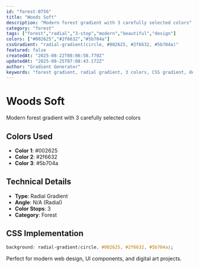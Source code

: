 ```yaml
---
id: "forest-0756"
title: "Woods Soft"
description: "Modern forest gradient with 3 carefully selected colors"
category: "forest"
tags: ["forest","radial","3-stop","modern","beautiful","design"]
colors: ["#002625","#2f6632","#5b704a"]
cssGradient: "radial-gradient(circle, #002625, #2f6632, #5b704a)"
featured: false
createdAt: "2025-08-22T08:06:58.770Z"
updatedAt: "2025-08-25T07:08:43.172Z"
author: "Gradient Generator"
keywords: "forest gradient, radial gradient, 3 colors, CSS gradient, design, #002625, #2f6632, #5b704a"
---
```


# Woods Soft

Modern forest gradient with 3 carefully selected colors

## Colors Used
- **Color 1**: #002625
- **Color 2**: #2f6632
- **Color 3**: #5b704a

## Technical Details
- **Type**: Radial Gradient
- **Angle**: N/A (Radial)
- **Color Stops**: 3
- **Category**: Forest

## CSS Implementation
```css
background: radial-gradient(circle, #002625, #2f6632, #5b704a);
```

Perfect for modern web design, UI components, and digital art projects.
